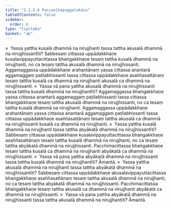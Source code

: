 ```yaml
---
title: "2.2.5.6 Paccanīkapuggalokāsa"
tableOfContents: false
sidebar:
  order: 6
type: "tipitaka"
basket: "ab"
---
```



<DynamicBreadcrumb />

<Division number="151">

<Paragraph number="646">
»  Yassa yattha kusalā dhammā na nirujjhanti tassa tattha akusalā dhammā na nirujjhissantīti?
</Paragraph>

<Paragraph number="647">
Sabbesaṃ cittassa uppādakkhaṇe kusalavippayuttacittassa bhaṅgakkhaṇe tesaṃ tattha kusalā dhammā na nirujjhanti, no ca tesaṃ tattha akusalā dhammā na nirujjhissanti. Aggamaggassa uppādakkhaṇe arahantānaṃ yassa cittassa anantarā aggamaggaṃ paṭilabhissanti tassa cittassa uppādakkhaṇe asaññasattānaṃ tesaṃ tattha kusalā ca dhammā na nirujjhanti akusalā ca dhammā na nirujjhissanti.
</Paragraph>

<Paragraph number="648">
«  Yassa vā pana yattha akusalā dhammā na nirujjhissanti tassa tattha kusalā dhammā na nirujjhantīti?
</Paragraph>

<Paragraph number="649">
Aggamaggassa bhaṅgakkhaṇe yassa cittassa anantarā aggamaggaṃ paṭilabhissanti tassa cittassa bhaṅgakkhaṇe tesaṃ tattha akusalā dhammā na nirujjhissanti, no ca tesaṃ tattha kusalā dhammā na nirujjhanti. Aggamaggassa uppādakkhaṇe arahantānaṃ yassa cittassa anantarā aggamaggaṃ paṭilabhissanti tassa cittassa uppādakkhaṇe asaññasattānaṃ tesaṃ tattha akusalā ca dhammā na nirujjhissanti kusalā ca dhammā na nirujjhanti.
</Paragraph>

<Paragraph number="650">
»  Yassa yattha kusalā dhammā na nirujjhanti tassa tattha abyākatā dhammā na nirujjhissantīti?
</Paragraph>

<Paragraph number="651">
Sabbesaṃ cittassa uppādakkhaṇe kusalavippayuttacittassa bhaṅgakkhaṇe asaññasattānaṃ tesaṃ tattha kusalā dhammā na nirujjhanti, no ca tesaṃ tattha abyākatā dhammā na nirujjhissanti. Pacchimacittassa bhaṅgakkhaṇe tesaṃ tattha kusalā ca dhammā na nirujjhanti abyākatā ca dhammā na nirujjhissanti.
</Paragraph>

<Paragraph number="652">
«  Yassa vā pana yattha abyākatā dhammā na nirujjhissanti tassa tattha kusalā dhammā na nirujjhantīti? Āmantā.
</Paragraph>

</Division>
<Division number="152">

<Paragraph number="653">
»  Yassa yattha akusalā dhammā na nirujjhanti tassa tattha abyākatā dhammā na nirujjhissantīti?
</Paragraph>

<Paragraph number="654">
Sabbesaṃ cittassa uppādakkhaṇe akusalavippayuttacittassa bhaṅgakkhaṇe asaññasattānaṃ tesaṃ tattha akusalā dhammā na nirujjhanti, no ca tesaṃ tattha abyākatā dhammā na nirujjhissanti. Pacchimacittassa bhaṅgakkhaṇe tesaṃ tattha akusalā ca dhammā na nirujjhanti abyākatā ca dhammā na nirujjhissanti.
</Paragraph>

<Paragraph number="655">
«  Yassa vā pana yattha abyākatā dhammā na nirujjhissanti tassa tattha akusalā dhammā na nirujjhantīti? Āmantā.
</Paragraph>
</Division>